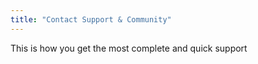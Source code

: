 ```yaml
---
title: "Contact Support & Community"
---
```


<Card title="Get personalized support via Typeform" icon="bolt" color="purple" horizontal={200} href="https://pdquqq8bz5k.typeform.com/to/WxepPisB?utm_source=xxxxx">
  This is how you get the most complete and quick support
</Card>

<div data-tf-live="01JGXDX8VPGNCBWGMMQ75DDKPV" />

<div data-tf-live="01JGXDX8VPGNCBWGMMQ75DDKPV" />

<script src="//embed.typeform.com/next/embed.js" />

<script src="//embed.typeform.com/next/embed.js" />

<Card title="Join our community on Discord!" icon="robot" color="purple" horizontal={200} href="https://discord.gg/E4E3WFVzTw">
  Learn from our hundreds of other users and use cases&#x20;
</Card>

<Card title="Send us an email" icon="inbox" color="purple" horizontal={200} href="mailto:support@argil.ai">
  Click on here to send us an email (support@argil.ai)&#x20;
</Card>